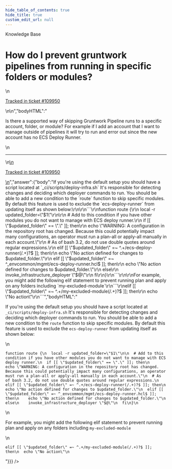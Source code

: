 ```yaml
---
hide_table_of_contents: true
hide_title: true
custom_edit_url: null
---
```



<head>
  <link rel="canonical" href="https://github.com/tnn-tnn-tnn-tnn-tnn-gruntwork-io/knowledge-base/discussions/675" />
</head>

<CenterLayout>
<span className="searchCategory">Knowledge Base</span>
<h1>How do I prevent gruntwork pipelines from running in specific folders or modules?</h1>
<GitHub discussion={{"id":"D_kwDOF8slf84ASyGF","number":675,"author":{"login":"ellisonc"},"title":"How do I prevent gruntwork pipelines from running in specific folders or modules?","body":"\nIs there a supported way of skipping Gruntwork Pipeline runs to a specific account, folder, or module?  For example if I add an account that I want to manage outside of pipelines it will try to run and error out since the new account has no ECS Deploy Runner.\r\n\n\n---\n\n<ins datetime=\"2023-03-03T18:15:25Z\">\n  <p><a href=\"https://support.gruntwork.io/hc/requests/109950\">Tracked in ticket #109950</a></p>\n</ins>\n","bodyHTML":"<p dir=\"auto\">Is there a supported way of skipping Gruntwork Pipeline runs to a specific account, folder, or module?  For example if I add an account that I want to manage outside of pipelines it will try to run and error out since the new account has no ECS Deploy Runner.</p>\n<hr>\n<ins datetime=\"2023-03-03T18:15:25Z\">\n  <p dir=\"auto\"><a href=\"https://support.gruntwork.io/hc/requests/109950\" rel=\"nofollow\">Tracked in ticket #109950</a></p>\n</ins>","answer":{"body":"If you're using the default setup you should have a script located at `_ci/scripts/deploy-infra.sh` It's responsible for detecting changes and deciding which deployer commands to run.  You should be able to add a new condition to the `route` function to skip specific modules.  By default this feature is used to exclude the `ecs-deploy-runner` from updating itself as shown below:\r\n\r\n```\r\nfunction route {\r\n  local -r updated_folder=\"$1\"\r\n\r\n  # Add to this condition if you have other modules you do not want to manage with ECS deploy runner.\r\n  if [[ \"$updated_folder\" == \".\" ]]; then\r\n    echo \"WARNING: A configuration in the repository root has changed. Because this could potentially impact many configurations, an operator must run a plan-all or apply-all manually in each account.\"\r\n  # As of bash 3.2, do not use double quotes around regular expressions.\r\n  elif [[ \"$updated_folder\" =~ ^.+/ecs-deploy-runner(/.+)?$ ]]; then\r\n    echo \"No action defined for changes to $updated_folder.\"\r\n  elif [[ \"$updated_folder\" =~ ^_envcommon/mgmt/ecs-deploy-runner.hcl$ ]]; then\r\n    echo \"No action defined for changes to $updated_folder.\"\r\n  else\r\n    invoke_infrastructure_deployer \"$@\"\r\n  fi\r\n}\r\n```\r\n\r\nFor example, you might add the following elif statement to prevent running plan and apply on any folders including `my-excluded-module`\r\n```\r\nelif [[ \"$updated_folder\" =~ ^.+/my-excluded-module(/.+)?$ ]]; then\r\n  echo \"No action\"\r\n```","bodyHTML":"<p dir=\"auto\">If you're using the default setup you should have a script located at <code class=\"notranslate\">_ci/scripts/deploy-infra.sh</code> It's responsible for detecting changes and deciding which deployer commands to run.  You should be able to add a new condition to the <code class=\"notranslate\">route</code> function to skip specific modules.  By default this feature is used to exclude the <code class=\"notranslate\">ecs-deploy-runner</code> from updating itself as shown below:</p>\n<div class=\"snippet-clipboard-content notranslate position-relative overflow-auto\" data-snippet-clipboard-copy-content=\"function route {\n  local -r updated_folder=&quot;$1&quot;\n\n  # Add to this condition if you have other modules you do not want to manage with ECS deploy runner.\n  if [[ &quot;$updated_folder&quot; == &quot;.&quot; ]]; then\n    echo &quot;WARNING: A configuration in the repository root has changed. Because this could potentially impact many configurations, an operator must run a plan-all or apply-all manually in each account.&quot;\n  # As of bash 3.2, do not use double quotes around regular expressions.\n  elif [[ &quot;$updated_folder&quot; =~ ^.+/ecs-deploy-runner(/.+)?$ ]]; then\n    echo &quot;No action defined for changes to $updated_folder.&quot;\n  elif [[ &quot;$updated_folder&quot; =~ ^_envcommon/mgmt/ecs-deploy-runner.hcl$ ]]; then\n    echo &quot;No action defined for changes to $updated_folder.&quot;\n  else\n    invoke_infrastructure_deployer &quot;$@&quot;\n  fi\n}\"><pre class=\"notranslate\"><code class=\"notranslate\">function route {\n  local -r updated_folder=\"$1\"\n\n  # Add to this condition if you have other modules you do not want to manage with ECS deploy runner.\n  if [[ \"$updated_folder\" == \".\" ]]; then\n    echo \"WARNING: A configuration in the repository root has changed. Because this could potentially impact many configurations, an operator must run a plan-all or apply-all manually in each account.\"\n  # As of bash 3.2, do not use double quotes around regular expressions.\n  elif [[ \"$updated_folder\" =~ ^.+/ecs-deploy-runner(/.+)?$ ]]; then\n    echo \"No action defined for changes to $updated_folder.\"\n  elif [[ \"$updated_folder\" =~ ^_envcommon/mgmt/ecs-deploy-runner.hcl$ ]]; then\n    echo \"No action defined for changes to $updated_folder.\"\n  else\n    invoke_infrastructure_deployer \"$@\"\n  fi\n}\n</code></pre></div>\n<p dir=\"auto\">For example, you might add the following elif statement to prevent running plan and apply on any folders including <code class=\"notranslate\">my-excluded-module</code></p>\n<div class=\"snippet-clipboard-content notranslate position-relative overflow-auto\" data-snippet-clipboard-copy-content=\"elif [[ &quot;$updated_folder&quot; =~ ^.+/my-excluded-module(/.+)?$ ]]; then\n  echo &quot;No action&quot;\"><pre class=\"notranslate\"><code class=\"notranslate\">elif [[ \"$updated_folder\" =~ ^.+/my-excluded-module(/.+)?$ ]]; then\n  echo \"No action\"\n</code></pre></div>"}}} />

</CenterLayout>
  

<!-- ##DOCS-SOURCER-START
{
  "sourcePlugin": "github-discussions",
  "hash": "a2479a8f80521ddf128d7e500419d221"
}
##DOCS-SOURCER-END -->
